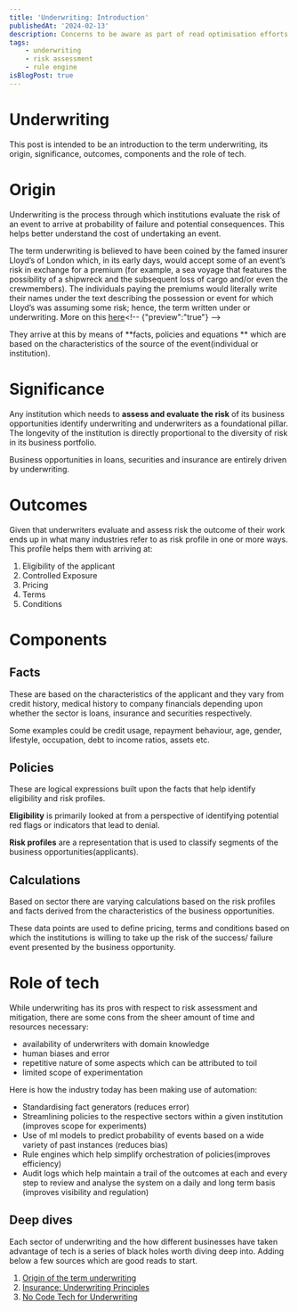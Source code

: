 ```yaml
---
title: 'Underwriting: Introduction'
publishedAt: '2024-02-13'
description: Concerns to be aware as part of read optimisation efforts in MongoDB
tags:
    - underwriting
    - risk assessment
    - rule engine
isBlogPost: true
---
```


# Underwriting

This post is intended to be an introduction to the term underwriting, its origin, significance, outcomes, components and the role of tech.

# Origin

Underwriting is the process through which institutions evaluate the risk of an event to arrive at probability of failure and potential consequences. This helps better understand the cost of undertaking an event.

The term underwriting is believed to have been coined by the famed insurer Lloyd’s of London which, in its early days, would accept some of an event’s risk in exchange for a premium (for example, a sea voyage that features the possibility of a shipwreck and the subsequent loss of cargo and/or even the crewmembers). The individuals paying the premiums would literally write their names under the text describing the possession or event for which Lloyd’s was assuming some risk; hence, the term written under or underwriting. More on this [here](https://thebasispoint.com/where-the-term-underwriting-comes-from/#:~:text=The%20individuals%20paying%20the%20premiums,term%20written%20under%20or%20underwriting.)<!-- {"preview":"true"} -->

They arrive at this by means of **facts, policies and equations ** which are based on the characteristics of the source of the event(individual or institution).

# Significance

Any institution which needs to **assess and evaluate the risk** of its business opportunities identify underwriting and underwriters as a foundational pillar. The longevity of the institution is directly proportional to the diversity of risk in its business portfolio.

Business opportunities in loans, securities and insurance are entirely driven by underwriting.

# Outcomes
Given that underwriters evaluate and assess risk the outcome of their work ends up in what many industries refer to as risk profile in one or more ways.  This profile helps them with arriving at:
1. Eligibility of the applicant
2. Controlled Exposure
3. Pricing
4. Terms
5. Conditions

# Components
## Facts
These are based on the characteristics of the applicant and they vary from credit history, medical history to company financials depending upon whether the sector is loans, insurance and securities respectively.

Some examples could be credit usage, repayment behaviour, age, gender, lifestyle, occupation, debt to income ratios, assets etc.

## Policies

These are logical expressions built upon the facts that help identify eligibility and risk profiles.

**Eligibility** is primarily looked at from a perspective of identifying potential red flags or indicators that lead to denial.

**Risk profiles** are a representation that is used to classify segments of the business opportunities(applicants).

## Calculations
Based on sector there are varying calculations based on the risk profiles and facts derived from the characteristics of the business opportunities.

These data points are used to define pricing, terms and conditions based on which the institutions is willing to take up the risk of the success/ failure event presented by the business opportunity.

# Role of tech

While underwriting has its pros with respect to risk assessment and mitigation, there are some cons from the sheer amount of time and resources necessary:
- availability of underwriters with domain knowledge
- human biases and error
- repetitive nature of some aspects which can be attributed to toil
- limited scope of experimentation

Here is how the industry today has been making use of automation:
- Standardising fact generators (reduces error)
- Streamlining policies to the respective sectors within a given institution (improves scope for experiments)
- Use of ml models to predict probability of events based on a wide variety of past instances (reduces bias)
- Rule engines which help simplify orchestration of policies(improves efficiency)
- Audit logs which help maintain a trail of the outcomes at each and every step to review and analyse the system on a daily and long term basis (improves visibility and regulation)

## Deep dives

Each sector of underwriting and the how different businesses have taken advantage of tech is a series of black holes worth diving deep into. Adding below a few sources which are good reads to start.

1. [Origin of the term underwriting](https://thebasispoint.com/where-the-term-underwriting-comes-from/#:~:text=The%20individuals%20paying%20the%20premiums,term%20written%20under%20or%20underwriting.)
2. [Insurance: Underwriting Principles](https://margcompusoft.com/m/principles-of-underwriting-in-insurance/)
3. [No Code Tech for Underwriting](https://medium.com/brexeng/policy-engine-how-we-scaled-no-code-rule-writing-at-brex-7b0550d34a08)

